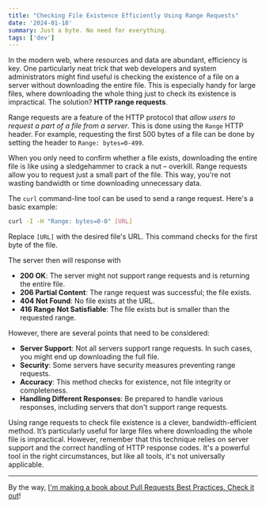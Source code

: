 ```yaml
---
title: "Checking File Existence Efficiently Using Range Requests"
date: '2024-01-18'
summary: Just a byte. No need for everything.
tags: ['dev']
---
```


In the modern web, where resources and data are abundant, efficiency is key. One particularly neat trick that web developers and system administrators might find useful is checking the existence of a file on a server without downloading the entire file. This is especially handy for large files, where downloading the whole thing just to check its existence is impractical. The solution? **HTTP range requests**. 

Range requests are a feature of the HTTP protocol that _allow users to request a part of a file from a server_. This is done using the `Range` HTTP header. For example, requesting the first 500 bytes of a file can be done by setting the header to `Range: bytes=0-499`.

When you only need to confirm whether a file exists, downloading the entire file is like using a sledgehammer to crack a nut – overkill. Range requests allow you to request just a small part of the file. This way, you're not wasting bandwidth or time downloading unnecessary data.

The `curl` command-line tool can be used to send a range request. Here's a basic example:

```bash
curl -I -H "Range: bytes=0-0" [URL]
```

Replace `[URL]` with the desired file's URL. This command checks for the first byte of the file.

The server then will response with

- **200 OK**: The server might not support range requests and is returning the entire file.
- **206 Partial Content**: The range request was successful; the file exists.
- **404 Not Found**: No file exists at the URL.
- **416 Range Not Satisfiable**: The file exists but is smaller than the requested range.

However, there are several points that need to be considered:

- **Server Support**: Not all servers support range requests. In such cases, you might end up downloading the full file.
- **Security**: Some servers have security measures preventing range requests.
- **Accuracy**: This method checks for existence, not file integrity or completeness.
- **Handling Different Responses**: Be prepared to handle various responses, including servers that don't support range requests.

Using range requests to check file existence is a clever, bandwidth-efficient method. It’s particularly useful for large files where downloading the whole file is impractical. However, remember that this technique relies on server support and the correct handling of HTTP response codes. It's a powerful tool in the right circumstances, but like all tools, it's not universally applicable.

---

By the way, [I'm making a book about Pull Requests Best Practices. Check it out](https://pr.nico.fyi)!
